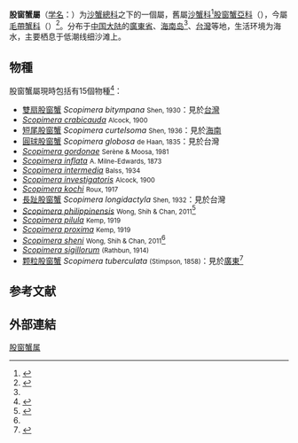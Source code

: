 {{Automatic taxobox
| name = 股窗蟹屬<br />''Scopimera''
| status = 
| status_system = 
| image = 
| taxon = Scopimera
| authority = De Haan, 1833)
}}
'''股窗蟹屬'''（[[学名|学名]]：{{lang|la|''Scopimera''}}）为[[沙蟹總科|沙蟹總科]]之下的一個屬，舊屬[[沙蟹科|沙蟹科]]<ref name='id11970'>{{cite web| url =http://www.bioinfo.cn/db05/BjdwSpecies.php?action=view&id=11970| title =短尾股窗蟹| work =《中国动物物种编目数据库》| publisher =中国科学院微生物研究所| author =中国科学院动物研究所| accessdate =2009-04-28| deadurl =yes| archiveurl =https://web.archive.org/web/20131203122335/http://www.bioinfo.cn/db05/BjdwSpecies.php?action=view| archivedate =2013-12-03}}</ref>[[股窗蟹亞科|股窗蟹亞科]]（{{lang|la|Scopimerinae}}），今屬[[毛帶蟹科|毛帶蟹科]]（{{lang|la|''Dotillidae''}}）<ref>{{cite journal |url=http://ntur.lib.ntu.edu.tw/handle/246246/247900 |title=東亞地區股窗蟹(甲殼類：十足目：毛帶蟹科)之 多樣性，系統分類及親緣關係研究 |language=zh-hant |accessdate=2013-04-27 |authorlink1=王展豪 |first1=Kingsley J.H. |last1=Wong |authorlink2=陳國勤 |first2=Benny K.K. |last2=Chan }}</ref>。分布于[[中国大陆|中国大陆]]的[[廣東省|廣東省]]、[[海南岛|海南岛]]<ref name='id11970' />、[[台灣|台灣]]等地，生活环境为海水，主要栖息于低潮线细沙滩上。

== 物種 ==
股窗蟹屬現時包括有15個物種<ref name="Ng">{{cite journal |journal=[[Raffles_Bulletin_of_Zoology|Raffles Bulletin of Zoology]] |year=2008 |volume=17 |pages=1–286 |title=Systema Brachyurorum: Part I. An annotated checklist of extant Brachyuran crabs of the world |author=Peter K. L. Ng, Danièle Guinot & Peter J. F. Davie |url=http://rmbr.nus.edu.sg/rbz/biblio/s17/s17rbz.pdf |language=en |access-date=2013-04-27 |archive-date=2011-06-06 |archive-url=https://web.archive.org/web/20110606061453/http://rmbr.nus.edu.sg/rbz/biblio/s17/s17rbz.pdf |dead-url=no }}</ref>：
{{div col|colwidth=24em}}
* [[雙扇股窗蟹|雙扇股窗蟹]] ''Scopimera bitympana'' <small>Shen, 1930</small>：見於[[台灣|台灣]]
*''[[Scopimera_crabicauda|Scopimera crabicauda]]'' <small>Alcock, 1900</small>
* [[短尾股窗蟹|短尾股窗蟹]] ''Scopimera curtelsoma'' <small>Shen, 1936</small>：見於[[海南|海南]]
* [[圓球股窗蟹|圓球股窗蟹]] ''Scopimera globosa'' <small>de Haan, 1835</small>：見於台灣
*''[[Scopimera_gordonae|Scopimera gordonae]]'' <small>Serène & Moosa, 1981</small>
*''[[Scopimera_inflata|Scopimera inflata]]'' <small>A. Milne-Edwards, 1873</small>
*''[[Scopimera_intermedia|Scopimera intermedia]]'' <small>Balss, 1934</small>
*''[[Scopimera_investigatoris|Scopimera investigatoris]]'' <small>Alcock, 1900</small>
*''[[Scopimera_kochi|Scopimera kochi]]'' <small>Roux, 1917</small>
* [[長趾股窗蟹|長趾股窗蟹]] ''Scopimera longidactyla'' <small>Shen, 1932</small>：見於台灣
*''[[Scopimera_philippinensis|Scopimera philippinensis]]'' <small>Wong, Shih & Chan, 2011</small><ref name="ZT2962">{{cite journal |language=en |authorlink1=王展豪 |first1=Kingsley J.H. |last1=Wong |authorlink2=施習德 |first2=Hsi-Te |last2=Shih |authorlink3=陳國勤 |first3=Benny K.K. |last3=Chan |year=2011 |title=Two new species of sand-bubbler crabs, ''Scopimera'', from North China and the Philippines (Crustacea: Decapoda: Dotillidae) |journal=[[Zootaxa|Zootaxa]] |volume=2962 |pages=21–35 |url=http://www.mapress.com/zootaxa/2011/f/zt02962p035.pdf |format=[[PDF|PDF]]}}</ref>
*''[[Scopimera_pilula|Scopimera pilula]]'' <small>Kemp, 1919</small>
*''[[Scopimera_proxima|Scopimera proxima]]'' <small>Kemp, 1919</small>
*''[[Scopimera_sheni|Scopimera sheni]]'' <small>Wong, Shih & Chan, 2011</small><ref name="ZT2962"/>
*''[[Scopimera_sigillorum|Scopimera sigillorum]]'' <small>(Rathbun, 1914)</small>
* [[颗粒股窗蟹|颗粒股窗蟹]] ''Scopimera tuberculata'' <small>(Stimpson, 1858)</small>：見於[[廣東|廣東]]<ref name='id11969'>{{cite web| url =http://www.bioinfo.cn/db05/BjdwSpecies.php?action=view&id=11969| title =颗粒股窗蟹| work =《中国动物物种编目数据库》| publisher =中国科学院微生物研究所| author =中国科学院动物研究所| accessdate =2009-04-28| deadurl =yes| archiveurl =https://web.archive.org/web/20160305083701/http://www.bioinfo.cn/db05/BjdwSpecies.php?action=view&id=11969| archivedate =2016-03-05}}</ref>

== 参考文献 ==
{{reflist}}

== 外部連結 ==
{{Wikispecies|Scopimera}}

[[Category:股窗蟹属|]]